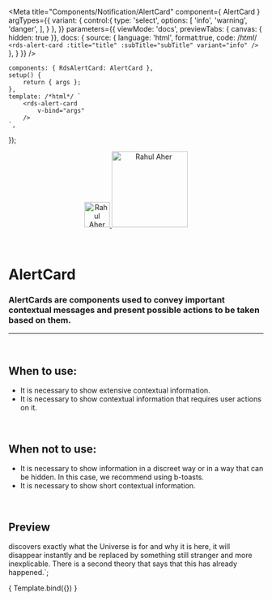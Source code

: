 
<Meta
	title="Components/Notification/AlertCard"
	component={ AlertCard }
	argTypes={{
		variant: {
			control:{
				type: 'select',
				options: [
					'info',
					'warning',
					'danger',
				],
			}
		},
	}}
	parameters={{
		viewMode: 'docs',
		previewTabs: { canvas: { hidden: true }},
		docs: {
			source: {
				language: 'html',
				format:true,
				code: /*html*/ 
`<rds-alert-card
	:title="title"
	:subTitle="subTitle"
	variant="info"
/>`
			},
		}
	}}
/>

	components: { RdsAlertCard: AlertCard },
	setup() {
		return { args };
	},
	template: /*html*/ `
		<rds-alert-card
			v-bind="args" 
		/>
	`,
});

<div align="center" style={{display: 'flex'}}>
    <a href="https://rahulaher.netlify.app">
        <img src="https://rahulaher.netlify.app/img/logo/glyph-black-colored.svg" alt="Rahul Aher logo" width="50" />
        <img src="https://rahulaher.netlify.app/img/logo/word-black-colored.svg" alt="Rahul Aher" width="150" />
    </a>
</div>

<br />
<br />

# AlertCard

### AlertCards are components used to convey important contextual messages and present possible actions to be taken based on them.
---
<br />

## When to use:
- It is necessary to show extensive contextual information.
- It is necessary to show contextual information that requires user actions on it.

<br />

## When not to use:
- It is necessary to show information in a discreet way or in a way that can be hidden. In this case, we recommend using b-toasts.
- It is necessary to show short contextual information.


<br />

## Preview


discovers exactly what the Universe is for and why it is here, it will disappear 
instantly and be replaced by something still stranger and more inexplicable. 
There is a second theory that says that this has already happened.`;

<Canvas>
	<Story
		name="AlertCard"
		args={{
			title,
			subTitle,
			variant: 'info',
			value: false,
		}}
	>
		{ Template.bind({}) }
	</Story>
</Canvas>

<ArgsTable story="AlertCard" />
